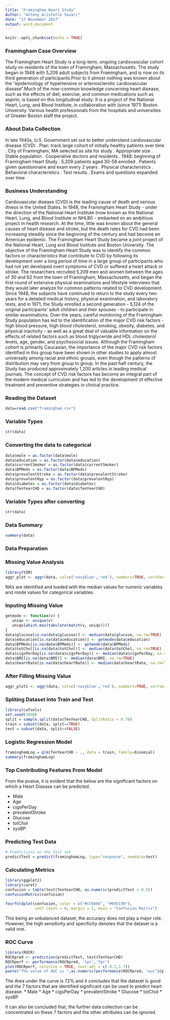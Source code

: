 ```yaml
---
title: "Framingham_Heart_Study"
Author: "Antony Aristotle Savari"
date: "17 November 2017"
output: word_document
---
```


```r
knitr::opts_chunk$set(echo = TRUE)
```


    
### Framingham Case Overview

The Framingham Heart Study is a long-term, ongoing cardiovascular cohort study on residents of the town of Framingham, Massachusetts. The study began in 1948 with 5,209 adult subjects from Framingham, and is now on its third generation of participants.Prior to it almost nothing was known about the "epidemiology of hypertensive or arteriosclerotic cardiovascular disease".Much of the now-common knowledge concerning heart disease, such as the effects of diet, exercise, and common medications such as aspirin, is based on this longitudinal study. It is a project of the National Heart, Lung, and Blood Institute, in collaboration with (since 1971) Boston University. Various health professionals from the hospitals and universities of Greater Boston staff the project.



### About Data Collection

In late 1940s, U.S. Government set out to better
understand cardiovascular disease (CVD)
. Plan: track large cohort of initially healthy patients
over time
. City of Framingham, MA selected as site for study
. Appropriate size
. Stable population
. Cooperative doctors and residents
. 1948: beginning of Framingham Heart Study 
. 5,209 patients aged 30-59 enrolled
. Patients given questionnaire and exam every 2 years
. Physical characteristics
. Behavioral characteristics
. Test results
. Exams and questions expanded over time

### Business Understanding

Cardiovascular disease (CVD) is the leading cause of death and serious illness in the United States. In 1948, the Framingham Heart Study - under the direction of the National Heart Institute (now known as the National Heart, Lung, and Blood Institute or NHLBI) - embarked on an ambitious project in health research. At the time, little was known about the general causes of heart disease and stroke, but the death rates for CVD had been increasing steadily since the beginning of the century and had become an American epidemic. 
	The Framingham Heart Study became a joint project of the National Heart, Lung and Blood Institute and Boston University. The objective of the Framingham Heart Study was to identify the common factors or characteristics that contribute to CVD by following its development over a long period of time in a large group of participants who had not yet developed overt symptoms of CVD or suffered a heart attack or stroke. 
	The researchers recruited 5,209 men and women between the ages of 30 and 62 from the town of Framingham, Massachusetts, and began the first round of extensive physical examinations and lifestyle interviews that they would later analyze for common patterns related to CVD development. Since 1948, the subjects have continued to return to the study every two years for a detailed medical history, physical examination, and laboratory tests, and in 1971, the Study enrolled a second generation - 5,124 of the original participants' adult children and their spouses - to participate in similar examinations.
	Over the years, careful monitoring of the Framingham Study population has led to the identification of the major CVD risk factors - high blood pressure, high blood cholesterol, smoking, obesity, diabetes, and physical inactivity - as well as a great deal of valuable information on the effects of related factors such as blood triglyceride and HDL cholesterol levels, age, gender, and psychosocial issues. Although the Framingham cohort is primarily Caucasian, the importance of the major CVD risk factors identified in this group have been shown in other studies to apply almost universally among racial and ethnic groups, even though the patterns of distribution may vary from group to group. In the past half century, the Study has produced approximately 1,200 articles in leading medical journals. The concept of CVD risk factors has become an integral part of the modern medical curriculum and has led to the development of effective treatment and preventive strategies in clinical practice.
	

### Reading the Dataset

```r
data=read.csv("framingham.csv")
```



### Variable Types

```r
str(data)
```

### Converting the data to categorical

```r
data$male = as.factor(data$male)
data$education = as.factor(data$education)
data$currentSmoker = as.factor(data$currentSmoker)
data$BPMeds = as.factor(data$BPMeds)
data$prevalentStroke = as.factor(data$prevalentStroke)
data$prevalentHyp = as.factor(data$prevalentHyp)
data$diabetes = as.factor(data$diabetes)
data$TenYearCHD = as.factor(data$TenYearCHD)
```

### Variable Types after converting

```r
str(data)
```

### Data Summary

```r
summary(data)
```

### Data Preparation

### Missing Value Analysis

```r

library(VIM)
aggr_plot <- aggr(data, col=c('navyblue','red'), numbers=TRUE, sortVars=TRUE, labels=names(data), cex.axis=.7, gap=3, ylab=c("Histogram of missing data","Pattern"))
```


NA's are identified and loaded with the median values for numeric variables and mode values for categorical variables.

### Inputing Missing Value

```r
getmode <- function(v) {
   uniqv <- unique(v)
   uniqv[which.max(tabulate(match(v, uniqv)))]
}
data$glucose[is.na(data$glucose)] <- median(data$glucose, na.rm=TRUE)
data$education[is.na(data$education)] <- getmode(data$education)
data$BPMeds[is.na(data$BPMeds)] <- getmode(data$BPMeds)
data$totChol[is.na(data$totChol)] <- median(data$totChol, na.rm=TRUE)
data$cigsPerDay[is.na(data$cigsPerDay)] <- median(data$cigsPerDay, na.rm=TRUE)
data$BMI[is.na(data$BMI)] <- median(data$BMI, na.rm=TRUE)
data$heartRate[is.na(data$heartRate)] <- median(data$heartRate, na.rm=TRUE)
```


### After Filling Missing Value

```r
aggr_plot1 <- aggr(data, col=c('navyblue','red'), numbers=TRUE, sortVars=TRUE, labels=names(data), cex.axis=.7, gap=3, ylab=c("Histogram of missing data","Pattern"))
```

### Spliting Dataset Into Train and Test

```r
library(caTools)
set.seed(1000)
split = sample.split(data$TenYearCHD, SplitRatio = 0.70)
train = subset(data, split==TRUE)
test = subset(data, split==FALSE)
```

### Logistic Regression Model

```r
framinghamLog = glm(TenYearCHD ~ ., data = train, family=binomial)
summary(framinghamLog)
```

### Top Contributing Features From Model

From the pvalue, it is evident that the below are the significant factors on which a Heart Disease can be predicted.

* Male
* Age
* cigsPerDay
* prevalentStroke
* Glucose
* totChol
* sysBP



### Predicting Test Data

```r
# Predictions on the test set
predictTest = predict(framinghamLog, type="response", newdata=test)
```

### Calculating Metrics

```r
library(ggplot2)
library(caret)
confusion = table(test$TenYearCHD, as.numeric(predictTest > 0.5))
confusionMatrix(confusion)

fourfoldplot(confusion, color = c("#CC6666", "#99CC99"),
             conf.level = 0, margin = 1, main = "Confusion Matrix")

```

This being an unbalanced dataset, the accuracy does not play a major role. However, the high sensitivity and specificity denotes that the dataset is a valid one.

### ROC Curve


```r
library(ROCR)
ROCRpred <- prediction(predictTest, test$TenYearCHD)
ROCRperf <- performance(ROCRpred, 'tpr','fpr')
plot(ROCRperf, colorize = TRUE, text.adj = c(-0.2,1.7))
paste("The value of AUC is ",as.numeric(performance(ROCRpred, "auc")@y.values) )
```

The Area under the curve is 72% and it concludes that the dataset is good and the 7 factors that are identified significant can be used to predict heart disease.
* Male
* Age
* cigsPerDay
* prevalentStroke
* Glucose
* totChol
* sysBP

It can also be concluded that, the further data collection can be concentrated on these 7 factors and the other attributes can be ignored.
